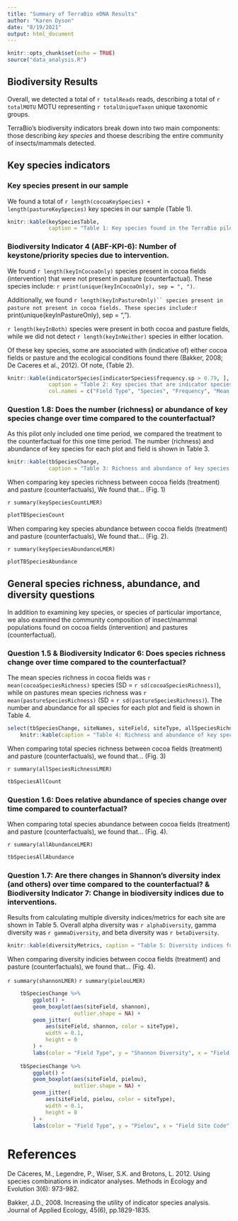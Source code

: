 ```yaml
---
title: "Summary of TerraBio eDNA Results"
author: "Karen Dyson"
date: "8/19/2021"
output: html_document
---
```


```r
knitr::opts_chunk$set(echo = TRUE)
source("data_analysis.R")


```

## Biodiversity Results

Overall, we detected a total of `r totalReads` reads, describing a total of `r totalMOTU` MOTU representing `r totalUniqueTaxon` unique taxonomic groups.

TerraBio's biodiversity indicators break down into two main components: those describing _key species_ and thoese describing the entire community of insects/mammals detected.



## Key species indicators

### Key species present in our sample

We found a total of `r length(cocoaKeySpecies) + length(pastureKeySpecies)` key species in our sample (Table 1).


```r

knitr::kable(keySpeciesTable, 
             caption = "Table 1: Key species found in the TerraBio pilot in cocoa and pasture fields.")


```


### Biodiversity Indicator 4 (ABF-KPI-6): Number of keystone/priority species due to intervention.

We found `r length(keyInCocoaOnly)` species present in cocoa fields (intervention) that were not present in pasture (counterfactual). These species include: `r print(unique(keyInCocoaOnly), sep = ", ")`.

Additionally, we found `r length(keyInPastureOnly)`` species present in pasture not present in cocoa fields. These species include: `r print(unique(keyInPastureOnly), sep = ", ").

`r length(keyInBoth)` species were present in both cocoa and pasture fields, while we did not detect `r length(keyInNeither)` species in either location.

Of these key species, some are associated with (indicative of) either cocoa fields or pasture and the ecological conditions found there (Bakker, 2008; De Caceres et al., 2012). Of note, (Table 2).

```r

knitr::kable(indicatorSpecies[indicatorSpecies$frequency.sp > 0.79, ], 
             caption = "Table 2: Key species that are indicator species for either cocoa fields or pastures.",
             col.names = c("Field Type", "Species", "Frequency", "Mean Indicator Stat", "Minimum p Value", "Maximum p value"))


```

### Question 1.8: Does the number (richness) or abundance of key species change over time compared to the counterfactual?

As this pilot only included one time period, we compared the treatment to the counterfactual for this one time period. The number (richness) and abundance of key species for each plot and field is shown in Table 3. 

```r

knitr::kable(tbSpeciesChange, 
             caption = "Table 3: Richness and abundance of key species found in the TerraBio pilot in cocoa and pasture fields.")

```

When comparing key species richness between cocoa fields (treatment) and pasture (counterfactuals), We found that... (Fig. 1) 


`r summary(keySpeciesCountLMER)`


```r

plotTBSpeciesCount

```

When comparing key species abundance between cocoa fields (treatment) and pasture (counterfactuals), We found that... (Fig. 2). 


`r summary(keySpeciesAbundanceLMER)`


```r

plotTBSpeciesAbundance

```


## General species richness, abundance, and diversity questions

In addition to examining key species, or species of particular importance, we also examined the community composition of insect/mammal populations found on cocoa fields (intervention) and pastures (counterfactual).

### Question 1.5 & Biodiversity Indicator 6: Does species richness change over time compared to the counterfactual?

The mean species richness in cocoa fields was `r mean(cocoaSpeciesRichness)` species (SD = `r sd(cocoaSpeciesRichness)`), while on pastures mean species richness was `r mean(pastureSpeciesRichness)` (SD = `r sd(pastureSpeciesRichness)`). The number and abundance for all species for each plot and field is shown in Table 4.

```r

select(tbSpeciesChange, siteNames, siteField, siteType, allSpeciesRichness, allAbundance) %>% 
    knitr::kable(caption = "Table 4: Richness and abundance of key species found in the TerraBio pilot in cocoa and pasture fields.")

```

When comparing total species richness between cocoa fields (treatment) and pasture (counterfactuals), we found that... (Fig. 3) 


`r summary(allSpeciesRichnessLMER)`


```r

tbSpeciesAllCount

```


### Question 1.6: Does relative abundance of species change over time compared to counterfactual?

When comparing total species abundance between cocoa fields (treatment) and pasture (counterfactuals), we found that... (Fig. 4). 

`r summary(allAbundanceLMER)`


```r

tbSpeciesAllAbundance

```


### Question 1.7: Are there changes in Shannon’s diversity index (and others) over time compared to the counterfactual? & Biodiversity Indicator 7: Change in biodiversity indices due to interventions.

Results from calculating multiple diversity indices/metrics for each site are shown in Table 5. Overall alpha diversity was `r alphaDiversity`, gamma diversity was `r gammaDiversity`, and beta diversity was `r betaDiversity`.

```r

knitr::kable(diversityMetrics, caption = "Table 5: Diversity indices found in the TerraBio pilot in cocoa and pasture fields.")

```

When comparing diversity indicies between cocoa fields (treatment) and pasture (counterfactuals), we found that... (Fig. 4). 

`r summary(shannonLMER)`
`r summary(pielouLMER)`

```r

    tbSpeciesChange %>%
        ggplot() +
        geom_boxplot(aes(siteField, shannon),
                     outlier.shape = NA) +
        geom_jitter(
            aes(siteField, shannon, color = siteType),
            width = 0.1,
            height = 0
        ) +
        labs(color = "Field Type", y = "Shannon Diversity", x = "Field Site Code")
    
    tbSpeciesChange %>%
        ggplot() +
        geom_boxplot(aes(siteField, pielou),
                     outlier.shape = NA) +
        geom_jitter(
            aes(siteField, pielou, color = siteType),
            width = 0.1,
            height = 0
        ) +
        labs(color = "Field Type", y = "Pielou", x = "Field Site Code")

```




# References

De Cáceres, M., Legendre, P., Wiser, S.K. and Brotons, L. 2012. Using species combinations in indicator analyses. Methods in Ecology and Evolution 3(6): 973-982.

Bakker, J.D., 2008. Increasing the utility of indicator species analysis. Journal of Applied Ecology, 45(6), pp.1829-1835.